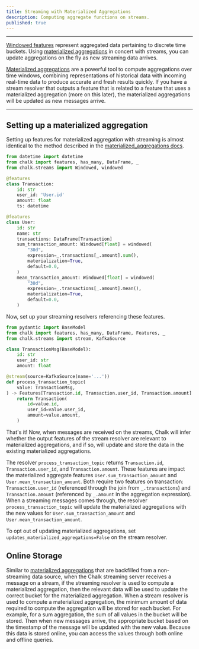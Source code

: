 ```yaml
---
title: Streaming with Materialized Aggregations
description: Computing aggregate functions on streams.
published: true
---
```


---

[Windowed features](/docs/aggregations) represent aggregated data pertaining to discrete time buckets.
Using [materialized aggregations](/docs/materialized_aggregations) in concert with streams,
you can update aggregations on the fly as new streaming data arrives.

[Materialized aggregations](/docs/materialized_aggregations) are a powerful tool
to compute aggregations over time windows, combining representations of historical data
with incoming real-time data to produce accurate and fresh results quickly.
If you have a stream resolver that outputs a feature that is related to a feature that uses
a materialized aggregation (more on this later), the materialized aggregations will be updated
as new messages arrive.

---

## Setting up a materialized aggregation

Setting up features for materialized aggregation with streaming is almost identical to the method described in the
[materialized_aggregations docs](/docs/materialized_aggregations).

```python
from datetime import datetime
from chalk import features, has_many, DataFrame, _
from chalk.streams import Windowed, windowed

@features
class Transaction:
    id: str
    user_id: 'User.id'
    amount: float
    ts: datetime

@features
class User:
    id: str
    name: str
    transactions: DataFrame[Transaction]
    sum_transaction_amount: Windowed[float] = windowed(
        "30d",
        expression=_.transactions[_.amount].sum(),
        materialization=True,
        default=0.0,
    )
    mean_transaction_amount: Windowed[float] = windowed(
        "30d",
        expression=_.transactions[_.amount].mean(),
        materialization=True,
        default=0.0,
    )
```

Now, set up your streaming resolvers referencing these features.

```python
from pydantic import BaseModel
from chalk import features, has_many, DataFrame, Features, _
from chalk.streams import stream, KafkaSource

class TransactionMsg(BaseModel):
    id: str
    user_id: str
    amount: float

@stream(source=KafkaSource(name='...'))
def process_transaction_topic(
    value: TransactionMsg,
) -> Features[Transaction.id, Transaction.user_id, Transaction.amount]:
    return Transaction(
        id=value.id,
        user_id=value.user_id,
        amount=value.amount,
    )
```

That's it! Now, when messages are received on the streams, Chalk will infer whether the output features
of the stream resolver are relevant to materialized aggregations, and if so, will update and store the data
in the existing materialized aggregations.

The resolver `process_transaction_topic` returns `Transaction.id`, `Transaction.user_id`, and `Transaction.amount`.
These features are impact the materialized aggregate features `User.sum_transaction_amount` and
`User.mean_transaction_amount`. Both require two features on transaction:
`Transaction.user_id` (referenced through the join from `_.transactions`) and
`Transaction.amount` (referenced by `_.amount` in the aggregation expression).
When a streaming messages comes through, the resolver `process_transaction_topic` will update
the materialized aggregations with the new values for `User.sum_transaction_amount` and
`User.mean_transaction_amount`.

To opt out of updating materialized aggregations, set `updates_materialized_aggregations=False` on the stream resolver.

## Online Storage

Similar to [materialized aggregations](/docs/materialized_aggregations) that are backfilled from a non-streaming
data source, when the Chalk streaming server receives a message on a stream, if the streaming resolver is used
to compute a materialized aggregation, then the relevant data will be used to update the correct bucket for the
materialized aggregation. When a stream resolver is used to compute a materialized aggregation, the minimum amount of
data required to compute the aggregation will be stored for each bucket. For example, for a sum aggregation, the
sum of all values in the bucket will be stored. Then when new messages arrive, the appropriate bucket based on the
timestamp of the message will be updated with the new value. Because this data is stored online, you can access the
values through both online and offline queries. 
